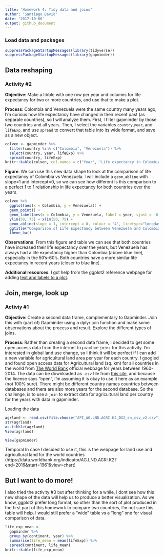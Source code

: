 ```yaml
---
title: 'Homework 4: Tidy data and joins'
author: "Santiago David"
date: '2017-10-06'
output: github_document
---
```


### Load data and packages
```r
suppressPackageStartupMessages(library(tidyverse))
suppressPackageStartupMessages(library(gapminder))
```

## Data reshaping

### Activity #2

**Objective**: Make a tibble with one row per year and columns for life expectancy for two or more countries, and use that to make a plot.

**Process**: Colombia and Venezuela were the same country many years ago, I'm curious how life expectancy have changed in their recent past (as separate countries), so I will analyze them.
First, I filter gapminder by those two countries and all years. Then, I select the variables `country`,`year`, and `lifeExp`, and use `spread` to convert that table into its wide format, and save as a new object.

```r
colven <- gapminder %>% 
  filter(country %in% c("Colombia", "Venezuela")) %>% 
  select(country, year, lifeExp) %>% 
  spread(country, lifeExp)
knitr::kable(colven, col.names = c("Year", "Life expectancy in Colombia", "Life expectancy in Venezuela"))
```

**Figure**: We can use this new data shape to look at the comparison of life expectancy of Colombia vs Venezuela. I will include a `geom_abline` with slope=1 and intercept=0, so we can see how different is this comparison to a perfect 1 to 1 relationship in life expectancy for both countries over the years.

```r
colven %>% 
  ggplot(aes(x = Colombia, y = Venezuela)) +
  geom_point() +
  geom_label(aes(x = Colombia, y = Venezuela, label = year, vjust = -0.5)) + #add years to points
  ylim(50, 75) + xlim(50, 75) +
  geom_abline(slope = 1, intercept = 0, colour = "4", linetype="longdash") + #add line
  ggtitle("Comparison of Life Expectancy between Venezuela and Colombia") +
  theme_bw()
```

**Observations**: From this figure and table we can see that both countries have increased their life expectancy over the years, but Venezuela has always had a life expectancy higher than Colombia (above blue line), especially in the 50's-60's. Both countries have a more similar life expectancy in recent years (closer to blue line).

**Additional resources**: I got help from the ggplot2 reference webpage for adding [text and labels to a plot](http://ggplot2.tidyverse.org/reference/geom_text.html).


## Join, merge, look up

### Activiy #1

**Objective**: Create a second data frame, complementary to Gapminder. Join this with (part of) Gapminder using a dplyr join function and make some observations about the process and result. Explore the different types of joins.

**Process**: Rather than creating a second data frame, I decided to get some open access data from the internet to practice `joins` for this activity. I'm interested in global land use change, so I think it will be perfect if I can add a new variable for agricultural land area per year for each country. 
I googled and found open access data for Agricultural land (sq. km) for all countries in the world from [The World Bank](http://www.worldbank.org) official webpage for years between 1960-2014. The data can be downloaded as `.csv` file from [this site](https://data.worldbank.org/indicator/AG.LND.AGRI.K2?end=2016&start=1961&view=chart), and because the license says "open", I'm assuming it is okay to use it here as an example (not 100% sure). 
There might be different country names countries between databases and thera are also more years for the second database. So the challenge, is to use a `join` to extract data for agricultural land per country for the years with data in gapminder.

Loading the data
```r
agrland <- read.csv(file.choose("API_AG.LND.AGRI.K2_DS2_en_csv_v2.csv"))
str(agrland)
as.tibble(agrland)
View(agrland)
```


```r
View(gapminder)
```

Temporal
In case I decided to use it, this is the webpage for land use and agricultural land for the world countries (https://data.worldbank.org/indicator/AG.LND.AGRI.K2?end=2016&start=1961&view=chart)


## But I want to do more!

I also tried the activity #3 but after thinking for a while, I dont see how this new shape of the data will help us to produce a better visualization. As we know, ggplot2 prefer long format, so other than the sort of plot produced in the first part of this homework to compare two countries, I'm not sure this table will help. I would still prefer a "wide" table vs a "long" one for visual comparison of data.

```r
life_exp_mean <- 
  gapminder %>% 
  group_by(continent, year) %>% 
  summarise(life_mean = mean(lifeExp)) %>% 
  spread(continent, life_mean)
knitr::kable(life_exp_mean)
```